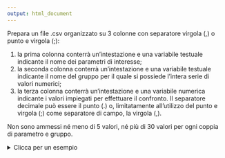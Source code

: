 ```yaml
---
output: html_document
---
```

Prepara un file .csv organizzato su 3 colonne con separatore virgola (,) o punto e virgola (;):

  1. la prima colonna conterrà un'intestazione e una variabile testuale indicante il nome dei parametri di interesse;
  2. la seconda colonna conterrà un'intestazione e una variabile testuale indicante il nome del gruppo per il quale si possiede l'intera serie di valori numerici;
  3. la terza colonna conterrà un'intestazione e una variabile numerica indicante i valori impiegati per effettuare il confronto. Il separatore decimale può essere il punto (.) o, limitatamente all'utilizzo del punto e virgola (;) come separatore di campo, la virgola (,).
  
Non sono ammessi né meno di 5 valori, né più di 30 valori per ogni coppia di parametro e gruppo.

<details>
<summary> Clicca per un esempio </summary>

<style>

    .basic-styling table,
    .basic-styling td,
    .basic-styling th {
    padding:10px;
    }
    
</style>

<div class="basic-styling">
<div></div>
<div class="table-caption">
  <span class="table-number"></span>
</div>

| Parametro     | , | Gruppo        | , | Concentrazione  |
|:--------------|:-:|:--------------|:-:|----------------:|
| Cu            | , | strumento 1   | , | 15.1            |
| Cu            | , | strumento 1   | , | 15.8            |
| Cu            | , | strumento 1   | , | 15.6            |
| Cu            | , | strumento 1   | , | 16.1            |
| Cu            | , | strumento 1   | , | 15.2            |
| Cu            | , | strumento 1   | , | 15.9            |
| Zn            | , | strumento 1   | , | 200.1           |
| Zn            | , | strumento 1   | , | 225.4           |
| Zn            | , | strumento 1   | , | 231.1           |
| Zn            | , | strumento 1   | , | 198.6           |
| Zn            | , | strumento 1   | , | 205.6           |
| Zn            | , | strumento 1   | , | 215.9           |

</div>
</details>
